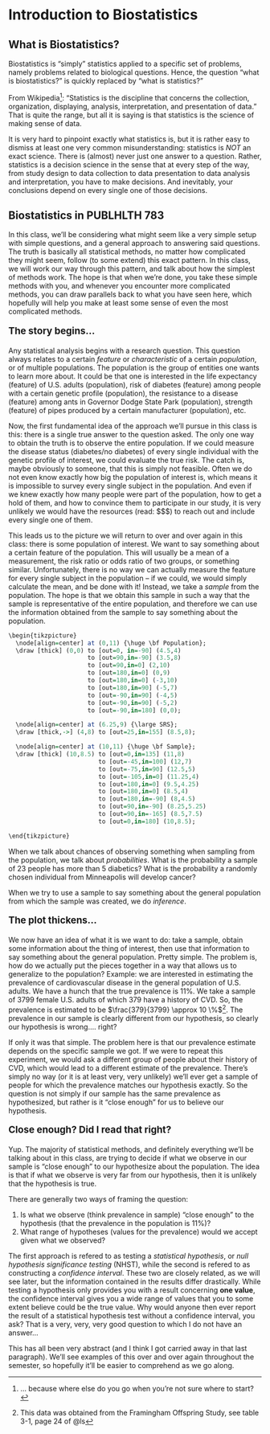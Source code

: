 # Introduction to Biostatistics {#intro}

## What is Biostatistics?

Biostatistics is "simply" statistics applied to a specific set of problems, namely problems related to biological questions. Hence, the question "what is biostatistics?" is quickly replaced by "what is statistics?" 

From Wikipedia^[... because where else do you go when you're not sure where to start?]: "Statistics is the discipline that concerns the collection, organization, displaying, analysis, interpretation, and presentation of data." That is quite the range, but all it is saying is that statistics is the science of making sense of data. 

It is very hard to pinpoint exactly what statistics is, but it is rather easy to dismiss at least one very common misunderstanding: statistics is *NOT* an exact science. There is (almost) never just one answer to a question. Rather, statistics is a decision science in the sense that at every step of the way, from study design to data collection to data presentation to data analysis and interpretation, you have to make decisions. And inevitably, your conclusions depend on every single one of those decisions. 

## Biostatistics in PUBLHLTH 783

In this class, we'll be considering what might seem like a very simple setup with simple questions, and a general approach to answering said questions. The truth is basically all statistical methods, no matter how complicated they might seem, follow (to some extend) this exact pattern. In this class, we will work our way through this pattern, and talk about how the simplest of methods work. The hope is that when we're done, you take these simple methods with you, and whenever you encounter more complicated methods, you can draw parallels back to what you have seen here, which hopefully will help you make at least some sense of even the most complicated methods. 

<div style="font-size: 14pt; font-weight: bold">
The story begins...
</div>

Any statistical analysis begins with a research question. This question always relates to a certain *feature* or *characteristic* of a certain *population*, or of multiple populations. The population is the group of entities one wants to learn more about. It could be that one is interested in the life expectancy (feature) of U.S. adults (population), risk of diabetes (feature) among people with a certain genetic profile (population), the resistance to a disease (feature) among ants in Governor Dodge State Park (population), strength (feature) of pipes produced by a certain manufacturer (population), etc. 

Now, the first fundamental idea of the approach we'll pursue in this class is this: there is a single true answer to the question asked. The only one way to obtain the truth is to observe the entire population. If we could measure the disease status (diabetes/no diabetes) of every single individual with the genetic profile of interest, we could evaluate the true risk. The catch is, maybe obviously to someone, that this is simply not feasible. Often we do not even know exactly how big the population of interest is, which means it is impossible to survey every single subject in the population. And even if we knew exactly how many people were part of the population, how to get a hold of them, and how to convince them to participate in our study, it is very unlikely we would have the resources (read: \$\$\$) to reach out and include every single one of them. 

This leads us to the picture we will return to over and over again in this class: there is some population of interest. We want to say something about a certain feature of the population. This will usually be a mean of a measurement, the risk ratio or odds ratio of two groups, or something similar. Unfortunately, there is no way we can actually measure the feature for every single subject in the population -- if we could, we would simply calculate the mean, and be done with it! Instead, we take a *sample* from the population. The hope is that we obtain this sample in such a way that the sample is representative of the entire population, and therefore we can use the information obtained from the sample to say something about the population. 

```r
\begin{tikzpicture}
  \node[align=center] at (0,11) {\huge \bf Population};
  \draw [thick] (0,0) to [out=0, in=-90] (4.5,4)
                      to [out=90,in=-90] (3.5,8)
                      to [out=90,in=0] (2,10)
                      to [out=180,in=0] (0,9)
                      to [out=180,in=0] (-3,10)
                      to [out=180,in=90] (-5,7)
                      to [out=-90,in=90] (-4,5)
                      to [out=-90,in=90] (-5,2)
                      to [out=-90,in=180] (0,0);

  \node[align=center] at (6.25,9) {\large SRS};
  \draw [thick,->] (4,8) to [out=25,in=155] (8.5,8);

  \node[align=center] at (10,11) {\huge \bf Sample};
  \draw [thick] (10,8.5) to [out=0,in=135] (11,8)
                         to [out=-45,in=100] (12,7)
                         to [out=-75,in=90] (12.5,5)
                         to [out=-105,in=0] (11.25,4)
                         to [out=180,in=0] (9.5,4.25)
                         to [out=180,in=0] (8.5,4)
                         to [out=180,in=-90] (8,4.5)
                         to [out=90,in=-90] (8.25,5.25)
                         to [out=90,in=-165] (8.5,7.5)
                         to [out=0,in=180] (10,8.5);

\end{tikzpicture}
```

When we talk about chances of observing something when sampling from the population, we talk about *probabilities*. What is the probability a sample of 23 people has more than 5 diabetics? What is the probability a randomly chosen individual from Minneapolis will develop cancer? 

When we try to use a sample to say something about the general population from which the sample was created, we do *inference*. 

<div style="font-size: 14pt; font-weight: bold">
The plot thickens...
</div>

We now have an idea of what it is we want to do: take a sample, obtain some information about the thing of interest, then use that information to say something about the general population. Pretty simple. The problem is, how do we actually put the pieces together in a way that allows us to generalize to the population? Example: we are interested in estimating the prevalence of cardiovascular disease in the general population of U.S. adults. We have a hunch that the true prevalence is 11\%. We take a sample of 3799 female U.S. adults of which 379 have a history of CVD. So, the prevalence is estimated to be $\frac{379}{3799} \approx 10 \%$^[This data was obtained from the Framingham Offspring Study, see table 3-1, page 24 of @ls]. The prevalence in our sample is clearly different from our hypothesis, so clearly our hypothesis is wrong.... right?

If only it was that simple. The problem here is that our prevalence estimate depends on the specific sample we got. If we were to repeat this experiment, we would ask a different group of people about their history of CVD, which would lead to a different estimate of the prevalence. There's simply no way (or it is at least very, very unlikely) we'll ever get a sample of people for which the prevalence matches our hypothesis exactly. So the question is not simply if our sample has the same prevalence as hypothesized, but rather is it "close enough" for us to believe our hypothesis. 

<div style="font-size: 14pt; font-weight: bold"> 
Close enough? Did I read that right?
</div>

Yup. The majority of statistical methods, and definitely everything we'll be talking about in this class, are trying to decide if what we observe in our sample is "close enough" to our hypothesize about the population. The idea is that if what we observe is very far from our hypothesis, then it is unlikely that the hypothesis is true. 

There are generally two ways of framing the question: 

1. Is what we observe (think prevalence in sample) "close enough" to the hypothesis (that the prevalence in the population is 11\%)?
2. What range of hypotheses (values for the prevalence) would we accept given what we observed?

The first approach is refered to as testing a *statistical hypothesis*, or *null hypothesis significance testing* (NHST), while the second is refered to as constructing a *confidence interval*. These two are closely related, as we will see later, but the information contained in the results differ drastically. While testing a hypothesis only provides you with a result concerning **one value**, the confidence interval gives you a wide range of values that you to some extent believe could be the true value. Why would anyone then ever report the result of a statistical hypothesis test without a confidence interval, you ask? That is a very, very, very good question to which I do not have an answer...

This has all been very abstract (and I think I got carried away in that last paragraph). We'll see examples of this over and over again throughout the semester, so hopefully it'll be easier to comprehend as we go along. 


